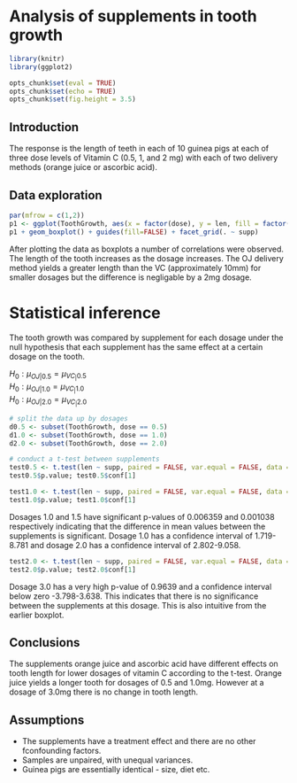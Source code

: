 # Analysis of supplements in tooth growth

```r
library(knitr)
library(ggplot2)
```

```r
opts_chunk$set(eval = TRUE)
opts_chunk$set(echo = TRUE)
opts_chunk$set(fig.height = 3.5)
```
## Introduction
The response is the length of teeth in each of 10 guinea pigs at each of three dose levels of Vitamin C (0.5, 1, and 2 mg) with each of two delivery methods (orange juice or ascorbic acid).

## Data exploration
```r
par(mfrow = c(1,2))
p1 <- ggplot(ToothGrowth, aes(x = factor(dose), y = len, fill = factor(dose))) 
p1 + geom_boxplot() + guides(fill=FALSE) + facet_grid(. ~ supp)

```

After plotting the data as boxplots a number of correlations were observed. The length of the tooth increases as the dosage increases. The OJ delivery method yields a greater length than the VC (approximately 10mm) for smaller dosages but the difference is negligable by a 2mg dosage.

# Statistical inference
The tooth growth was compared by supplement for each dosage under the null hypothesis that each supplement has the same effect at a certain dosage on the tooth.

$H_0: \mu_{OJ|0.5} = \mu_{VC_|0.5}$  
$H_0: \mu_{OJ|1.0} = \mu_{VC_|1.0}$  
$H_0: \mu_{OJ|2.0} = \mu_{VC_|2.0}$ 

```r
# split the data up by dosages
d0.5 <- subset(ToothGrowth, dose == 0.5)
d1.0 <- subset(ToothGrowth, dose == 1.0)
d2.0 <- subset(ToothGrowth, dose == 2.0)

# conduct a t-test between supplements
test0.5 <- t.test(len ~ supp, paired = FALSE, var.equal = FALSE, data = d0.5)
test0.5$p.value; test0.5$conf[1]

test1.0 <- t.test(len ~ supp, paired = FALSE, var.equal = FALSE, data = d1.0)
test1.0$p.value; test1.0$conf[1]
```

Dosages 1.0 and 1.5 have significant p-values of 0.006359 and 0.001038 respectively indicating that the difference in mean values between the supplements is significant. Dosage 1.0 has a confidence interval of 1.719-8.781 and dosage 2.0 has a confidence interval of 2.802-9.058. 

```r
test2.0 <- t.test(len ~ supp, paired = FALSE, var.equal = FALSE, data = d2.0)
test2.0$p.value; test2.0$conf[1]
```
Dosage 3.0 has a very high p-value of 0.9639 and a confidence interval below zero -3.798-3.638. This indicates that there is no significance between the 
supplements at this dosage. This is also intuitive from the earlier boxplot.

## Conclusions
The supplements orange juice and ascorbic acid have different effects on tooth length for lower dosages of vitamin C according to the t-test. Orange juice yields a longer tooth for dosages of 0.5 and 1.0mg. However at a dosage of 3.0mg there is no change in tooth length.

## Assumptions
- The supplements have a treatment effect and there are no other fconfounding factors.
- Samples are unpaired, with unequal variances.
- Guinea pigs are essentially identical - size, diet etc.